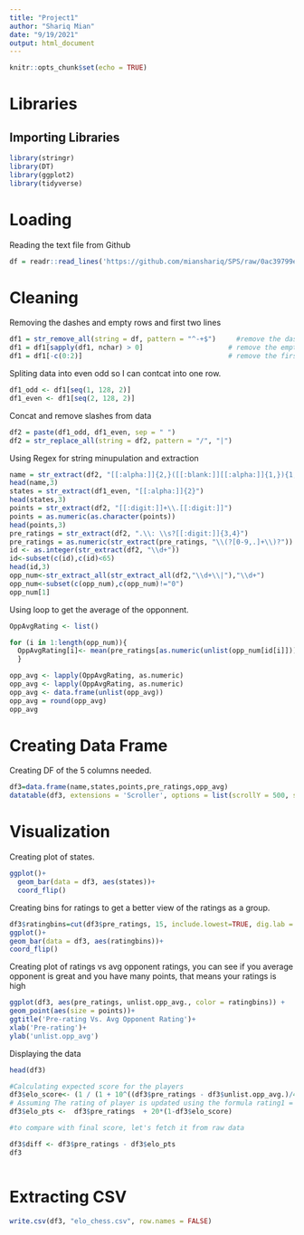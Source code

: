 ```yaml
---
title: "Project1"
author: "Shariq Mian"
date: "9/19/2021"
output: html_document
---
```


```r
knitr::opts_chunk$set(echo = TRUE)
```

# Libraries

## Importing Libraries

```r
library(stringr)
library(DT)
library(ggplot2)
library(tidyverse)
```

# Loading
Reading the text file from Github

```r
df = readr::read_lines('https://github.com/mianshariq/SPS/raw/0ac39799e67b32b6c75564847778f012ffa5faa4/Data%20607/Projects/Project%201/ratings.txt')
```

#  Cleaning
Removing the dashes and empty rows and first two lines
```r
df1 = str_remove_all(string = df, pattern = "^-+$")     #remove the dashes
df1 = df1[sapply(df1, nchar) > 0]                     # remove the empty rows
df1 = df1[-c(0:2)]                                    # remove the first two lines headers
```
Spliting data into even odd so I can contcat into one row.
```r
df1_odd <- df1[seq(1, 128, 2)]
df1_even <- df1[seq(2, 128, 2)]
```

Concat and remove slashes from data
```r
df2 = paste(df1_odd, df1_even, sep = " ")
df2 = str_replace_all(string = df2, pattern = "/", "|")
```

Using Regex for string minupulation and extraction
```r
name = str_extract(df2, "[[:alpha:]]{2,}([[:blank:]][[:alpha:]]{1,}){1,}")
head(name,3)
states = str_extract(df1_even, "[[:alpha:]]{2}")
head(states,3)
points = str_extract(df2, "[[:digit:]]+\\.[[:digit:]]")
points = as.numeric(as.character(points))
head(points,3)
pre_ratings = str_extract(df2, ".\\: \\s?[[:digit:]]{3,4}")
pre_ratings = as.numeric(str_extract(pre_ratings, "\\(?[0-9,.]+\\)?"))
id <- as.integer(str_extract(df2, "\\d+"))
id<-subset(c(id),c(id)<65)
head(id,3)
opp_num<-str_extract_all(str_extract_all(df2,"\\d+\\|"),"\\d+")
opp_num<-subset(c(opp_num),c(opp_num)!="0")
opp_num[1]
```

Using loop to get the average of the opponnent.
```r
OppAvgRating <- list()

for (i in 1:length(opp_num)){
  OppAvgRating[i]<- mean(pre_ratings[as.numeric(unlist(opp_num[id[i]]))])
  }

opp_avg <- lapply(OppAvgRating, as.numeric)
opp_avg <- lapply(OppAvgRating, as.numeric)
opp_avg <- data.frame(unlist(opp_avg))
opp_avg = round(opp_avg)
opp_avg
```

# Creating Data Frame
Creating DF of the 5 columns needed.
```r
df3=data.frame(name,states,points,pre_ratings,opp_avg)
datatable(df3, extensions = 'Scroller', options = list(scrollY = 500, scroller = TRUE ))
```

# Visualization
Creating plot of states. 
```r
ggplot()+
  geom_bar(data = df3, aes(states))+
  coord_flip()
```

Creating bins for ratings to get a better view of the ratings as a group.
```r
df3$ratingbins=cut(df3$pre_ratings, 15, include.lowest=TRUE, dig.lab = 4)
ggplot()+
geom_bar(data = df3, aes(ratingbins))+
coord_flip()
```

Creating plot of ratings vs avg opponent ratings, you can see if you average opponent is great and you have many points, that means your ratings is high
```r
ggplot(df3, aes(pre_ratings, unlist.opp_avg., color = ratingbins)) +
geom_point(aes(size = points))+
ggtitle('Pre-rating Vs. Avg Opponent Rating')+
xlab('Pre-rating')+
ylab('unlist.opp_avg')
```
Displaying the data
```r
head(df3)
```
```r
#Calculating expected score for the players
df3$elo_score<- (1 / (1 + 10^((df3$pre_ratings - df3$unlist.opp_avg.)/400)))
# Assuming The rating of player is updated using the formula rating1 = rating1 + K*(Actual Score – Expected score_ where 'k' weighting factor is assumed as '20'
df3$elo_pts <-  df3$pre_ratings  + 20*(1-df3$elo_score)

#to compare with final score, let's fetch it from raw data

df3$diff <- df3$pre_ratings - df3$elo_pts
df3



```

# Extracting CSV
```r
write.csv(df3, "elo_chess.csv", row.names = FALSE)
```
